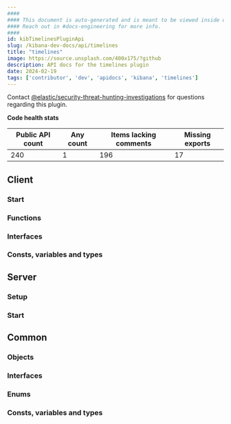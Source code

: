 ```yaml
---
####
#### This document is auto-generated and is meant to be viewed inside our experimental, new docs system.
#### Reach out in #docs-engineering for more info.
####
id: kibTimelinesPluginApi
slug: /kibana-dev-docs/api/timelines
title: "timelines"
image: https://source.unsplash.com/400x175/?github
description: API docs for the timelines plugin
date: 2024-02-19
tags: ['contributor', 'dev', 'apidocs', 'kibana', 'timelines']
---
```




Contact [@elastic/security-threat-hunting-investigations](https://github.com/orgs/elastic/teams/security-threat-hunting-investigations) for questions regarding this plugin.

**Code health stats**

| Public API count  | Any count | Items lacking comments | Missing exports |
|-------------------|-----------|------------------------|-----------------|
| 240 | 1 | 196 | 17 |

## Client

### Start
<DocDefinitionList data={[timelinesObj.client.start]}/>

### Functions
<DocDefinitionList data={timelinesObj.client.functions}/>

### Interfaces
<DocDefinitionList data={timelinesObj.client.interfaces}/>

### Consts, variables and types
<DocDefinitionList data={timelinesObj.client.misc}/>

## Server

### Setup
<DocDefinitionList data={[timelinesObj.server.setup]}/>

### Start
<DocDefinitionList data={[timelinesObj.server.start]}/>

## Common

### Objects
<DocDefinitionList data={timelinesObj.common.objects}/>

### Interfaces
<DocDefinitionList data={timelinesObj.common.interfaces}/>

### Enums
<DocDefinitionList data={timelinesObj.common.enums}/>

### Consts, variables and types
<DocDefinitionList data={timelinesObj.common.misc}/>


